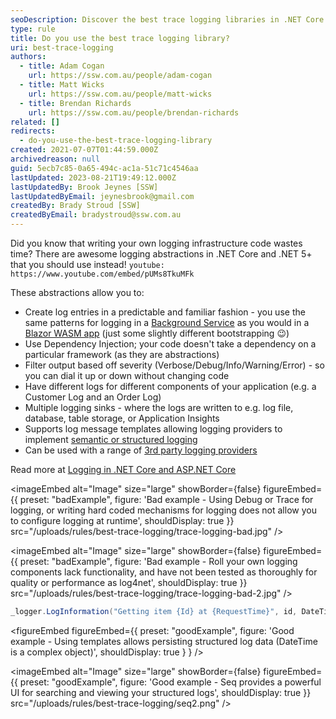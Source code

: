 ```yaml
---
seoDescription: Discover the best trace logging libraries in .NET Core and .NET 5+ to enhance your logging infrastructure with built-in abstractions.
type: rule
title: Do you use the best trace logging library?
uri: best-trace-logging
authors:
  - title: Adam Cogan
    url: https://ssw.com.au/people/adam-cogan
  - title: Matt Wicks
    url: https://ssw.com.au/people/matt-wicks
  - title: Brendan Richards
    url: https://ssw.com.au/people/brendan-richards
related: []
redirects:
  - do-you-use-the-best-trace-logging-library
created: 2021-07-07T01:44:59.000Z
archivedreason: null
guid: 5ecb7c85-0a65-494c-ac1a-51c71c4546aa
lastUpdated: 2023-08-21T19:49:12.000Z
lastUpdatedBy: Brook Jeynes [SSW]
lastUpdatedByEmail: jeynesbrook@gmail.com
createdBy: Brady Stroud [SSW]
createdByEmail: bradystroud@ssw.com.au
---
```


Did you know that writing your own logging infrastructure code wastes time? There are awesome logging abstractions in .NET Core and .NET 5+ that you should use instead!
`youtube: https://www.youtube.com/embed/pUMs8TkuMFk`

These abstractions allow you to:

* Create log entries in a predictable and familiar fashion - you use the same patterns for logging in a [Background Service](https://docs.microsoft.com/en-us/dotnet/core/extensions/logging?tabs=command-line) as you would in a [Blazor WASM app](https://docs.microsoft.com/en-us/aspnet/core/blazor/fundamentals/logging?view=aspnetcore-5.0&pivots=webassembly) (just some slightly different bootstrapping 😉)
* Use Dependency Injection; your code doesn't take a dependency on a particular framework (as they are abstractions)
* Filter output based off severity (Verbose/Debug/Info/Warning/Error) - so you can dial it up or down without changing code
* Have different logs for different components of your application (e.g. a Customer Log and an Order Log)
* Multiple logging sinks - where the logs are written to e.g. log file, database, table storage, or Application Insights
* Supports log message templates allowing logging providers to implement [semantic or structured logging](https://github.com/NLog/NLog/wiki/How-to-use-structured-logging)
* Can be used with a range of [3rd party logging providers](https://docs.microsoft.com/en-us/aspnet/core/fundamentals/logging/#third-party-logging-providers-1)

Read more at [Logging in .NET Core and ASP.NET Core](https://docs.microsoft.com/en-us/aspnet/core/fundamentals/logging)

<imageEmbed
  alt="Image"
  size="large"
  showBorder={false}
  figureEmbed={{
    preset: "badExample",
    figure: 'Bad example - Using Debug or Trace for logging, or writing hard coded mechanisms for logging does not allow you to configure logging at runtime',
    shouldDisplay: true
  }}
  src="/uploads/rules/best-trace-logging/trace-logging-bad.jpg"
/>

<imageEmbed
  alt="Image"
  size="large"
  showBorder={false}
  figureEmbed={{
    preset: "badExample",
    figure: 'Bad example - Roll your own logging components lack functionality, and have not been tested as thoroughly for quality or performance as log4net',
    shouldDisplay: true
  }}
  src="/uploads/rules/best-trace-logging/trace-logging-bad-2.jpg"
/>

```csharp
_logger.LogInformation("Getting item {Id} at {RequestTime}", id, DateTime.Now);
```

<figureEmbed figureEmbed={{
  preset: "goodExample",
  figure: 'Good example - Using templates allows persisting structured log data (DateTime is a complex object)',
  shouldDisplay: true
} } />


<imageEmbed
  alt="Image"
  size="large"
  showBorder={false}
  figureEmbed={{
    preset: "goodExample",
    figure: 'Good example - Seq provides a powerful UI for searching and viewing your structured logs',
    shouldDisplay: true
  }}
  src="/uploads/rules/best-trace-logging/seq2.png"
/>
